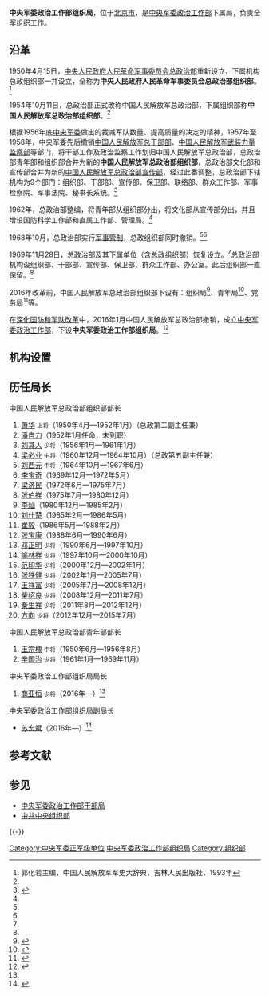 {{Infobox PRCG |color = darkgreen
|标志1 = China Emblem PLA.svg
|标志1说明 = [[中国人民解放军军徽|中国人民解放军军徽]]
|机构名称 = 中央军委政治工作部组织局
|上级机构 = [[中央军委政治工作部|中央军委政治工作部]]
|机构类型 = 中央军委政治工作部下属局
|军事级别 = 正军级|nocat
|职位1 = 局长
|人员1 = [[商亚恒|商亚恒]]
|衔级1 = [[中国人民解放军少将|少将]]
|职位2 =
|人员2 =
|职位3 =
|人员3 =
|职位4 =
|人员4 =
|地址1 = [[北京市|北京市]]
|成立时间 。= 2016年
|a=
|b=
|c=
|d=
|E=
|e=
}}
'''中央军委政治工作部组织局'''，位于[[北京市|北京市]]，是[[中央军委政治工作部|中央军委政治工作部]]下属局，负责全军组织工作。

==沿革==
1950年4月15日，[[中央人民政府人民革命军事委员会|中央人民政府人民革命军事委员会]][[中国人民解放军总政治部|总政治部]]重新设立，下属机构总政组织部一并设立，全称为'''中央人民政府人民革命军事委员会总政治部组织部'''。<ref name=guo>郭化若主编，中国人民解放军军史大辞典，吉林人民出版社，1993年</ref>

1954年10月11日，总政治部正式改称中国人民解放军总政治部，下属组织部称'''中国人民解放军总政治部组织部'''。<ref name=guo/>

根据1956年底[[中央军委|中央军委]]做出的裁减军队数量、提高质量的决定的精神，1957年至1958年，中央军委先后撤销[[中国人民解放军总干部部|中国人民解放军总干部部]]、[[中国人民解放军武装力量监察部|中国人民解放军武装力量监察部]]等部门，将干部工作及政治监察工作划归中国人民解放军总政治部，总政治部青年部和组织部合并为新的'''中国人民解放军总政治部组织部'''，总政治部文化部和宣传部合并为新的[[中央军委政治工作部宣传局|中国人民解放军总政治部宣传部]]，经过此番调整，总政治部下辖机构为9个部门：组织部、干部部、宣传部、保卫部、联络部、群众工作部、军事检察院、军事法院、秘书长系统。<ref name="xhw">{{Cite web|url=http://news.xinhuanet.com/mil_new/2007-11/24/content_7138315.htm|title=中国人民解放军总政治部|accessdate=2018-11-01|date=2007-11-24|publisher=新华网|archiveurl=https://web.archive.org/web/20160919173912/http://news.xinhuanet.com/mil_new/2007-11/24/content_7138315.htm|archivedate=2016-09-19|dead-url=no}}</ref>

1962年，总政治部整编，将青年部从组织部分出，将文化部从宣传部分出，并且增设国防科学工作部和直属工作部、管理局。<ref name=xhw/>

1968年10月，总政治部实行[[军事管制|军事管制]]，总政组织部同时撤销。<ref name=guo/><ref name=xhw/>

1969年11月28日，总政治部及其下属单位（含总政组织部）恢复设立。<ref name=guo/>总政治部机构设组织部、干部部、宣传部、保卫部、群众工作部、办公室。此后组织部一直保留。<ref name=xhw/>

2016年改革前，中国人民解放军总政治部组织部下设有：组织局<ref>{{Cite web|url=http://news.xinhuanet.com/mil/2014-07/31/c_1111888171.htm|title=军队全军性表彰项目今后通常每年不超过20个|accessdate=2018-11-01|date=2014-07-31|publisher=新华网|archiveurl=https://web.archive.org/web/20141217203427/http://news.xinhuanet.com/mil/2014-07/31/c_1111888171.htm|archivedate=2014-12-17|dead-url=no}}</ref>、青年局<ref>{{Cite web|url=http://news.sohu.com/20060331/n242565660.shtml|title=本报军事部与总政治部组织部青年局联合举办 “军旅青年学习成才”栏目启事|accessdate=2018-11-01|date=2006-03-31|publisher=搜狐|archive-date=2019-05-11|archive-url=https://web.archive.org/web/20190511181756/http://news.sohu.com/20060331/n242565660.shtml|dead-url=no}}</ref>、党务局<ref>{{Cite web|url=http://www.djyj.cn/Default.aspx?tabid=99&ArticleId=4704|title=五届二次理事会关于表彰全国党建研究会2011年度调研课题优秀成果的决定|accessdate=2018-11-01|date=2012-04-07|publisher=中组部党建研究网|archiveurl=https://web.archive.org/web/20141208184724/http://www.djyj.cn/Default.aspx?tabid=99&ArticleId=4704|archivedate=2014-12-08|dead-url=no}}</ref>等。

在[[深化国防和军队改革|深化国防和军队改革]]中，2016年1月中国人民解放军总政治部撤销，成立[[中央军委政治工作部|中央军委政治工作部]]，下设'''中央军委政治工作部组织局'''。<ref name="zhw">{{Cite web|url=http://news.china.com/domestic/945/20160608/22836998.html|title=商亚恒出任中央军委政治工作部组织局局长(图)|accessdate=2018-11-01|date=2016-06-08|publisher=中华网|archive-date=2019-05-12|archive-url=https://web.archive.org/web/20190512230556/https://news.china.com/domestic/945/20160608/22836998.html|dead-url=no}}</ref>

==机构设置==

==历任局长==
;中国人民解放军总政治部组织部部长
#[[萧华_(上将)|萧华]] <small>上将</small>（1950年4月—1952年1月）（总政第二副主任兼）
#[[潘自力|潘自力]]（1952年1月任命，未到职）
#[[刘其人|刘其人]] <small>少将</small>（1956年1月—1961年1月）
#[[梁必业|梁必业]] <small>中将</small>（1960年12月—1964年10月）（总政第五副主任兼）
#[[刘西元|刘西元]] <small>中将</small>（1964年10月—1967年6月）
#[[李宝奇|李宝奇]]（1969年12月—1972年5月）
#[[梁济民|梁济民]]（1972年6月—1975年7月）
#[[张伯祥|张伯祥]]（1975年7月—1980年12月）
#[[李灿|李灿]]（1980年12月—1985年2月）
#[[刘仕楚|刘仕楚]]（1985年2月—1986年5月）
#[[崔毅|崔毅]]（1986年5月—1988年2月）
#[[张宝康|张宝康]]（1988年6月—1990年6月）
#[[邓正明|邓正明]] <small>少将</small>（1990年6月—1997年10月）
#[[喻林祥|喻林祥]] <small>少将</small>（1997年10月—2000年10月）
#[[范印华|范印华]] <small>少将</small>（2000年12月—2002年1月）
#[[张铁健|张铁健]] <small>少将</small>（2002年1月—2005年7月）
#[[王祥富|王祥富]] <small>少将</small>（2005年7月—2008年12月）
#[[柴绍良|柴绍良]] <small>少将</small>（2008年12月—2011年7月）
#[[秦生祥|秦生祥]] <small>少将</small>（2011年8月—2012年12月）
#[[方向_(中将)|方向]] <small>少将</small>（2012年12月—2015年7月）

;中国人民解放军总政治部青年部部长
#[[王宗槐|王宗槐]] <small>中将</small>（1950年6月—1956年8月）
#[[辛国治|辛国治]] <small>少将</small>（1961年1月—1969年11月）

{{col-begin}}
{{col-2}}
;中央军委政治工作部组织局局长
#[[商亚恒|商亚恒]] <small>少将</small>（2016年—）<ref name=zhw/>

{{col-2}}
;中央军委政治工作部组织局副局长
*[[苏宏斌|苏宏斌]]（2016年—）<ref>{{Cite web|url=http://www.gsw.gov.cn/html/hsly/lchyd/81609.html|title=国务院扶贫开发领导小组副组长、军委政治工作部副主任贾廷安上将与中国老促会王健会长等领导成员座谈|date=2016-05-16|publisher=固始网|accessdate=2017-07-22|archive-date=2019-05-10|archive-url=https://web.archive.org/web/20190510143922/http://www.gsw.gov.cn/html/hsly/lchyd/81609.html|dead-url=no}}</ref>

{{col-end}}

== 参考文献 ==
{{Reflist|30em}}

== 参见 ==
* [[中央军委政治工作部干部局|中央军委政治工作部干部局]]
* [[中共中央组织部|中共中央组织部]]

{{-}}
{{中央军委|属}}
[[Category:中央军委正军级单位|Category:中央军委正军级单位]]
[[Category:中央军委政治工作部组织局|]]
[[Category:组织部|Category:组织部]]